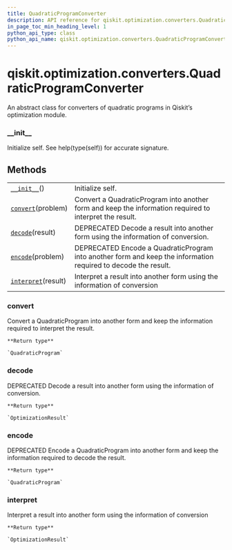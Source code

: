 ```yaml
---
title: QuadraticProgramConverter
description: API reference for qiskit.optimization.converters.QuadraticProgramConverter
in_page_toc_min_heading_level: 1
python_api_type: class
python_api_name: qiskit.optimization.converters.QuadraticProgramConverter
---
```


<span id="qiskit-optimization-converters-quadraticprogramconverter" />

# qiskit.optimization.converters.QuadraticProgramConverter

<Class id="qiskit.optimization.converters.QuadraticProgramConverter" github="https://github.com/qiskit-community/qiskit-aqua/tree/stable/0.8/qiskit/optimization/converters/quadratic_program_converter.py" signature="QuadraticProgramConverter">
  An abstract class for converters of quadratic programs in Qiskit’s optimization module.

  ### \_\_init\_\_

  <Function id="qiskit.optimization.converters.QuadraticProgramConverter.__init__" name="__init__" signature="__init__()">
    Initialize self. See help(type(self)) for accurate signature.
  </Function>

  ## Methods

  |                                                                                                                                                                 |                                                                                                                |
  | --------------------------------------------------------------------------------------------------------------------------------------------------------------- | -------------------------------------------------------------------------------------------------------------- |
  | [`__init__`](#qiskit.optimization.converters.QuadraticProgramConverter.__init__ "qiskit.optimization.converters.QuadraticProgramConverter.__init__")()          | Initialize self.                                                                                               |
  | [`convert`](#qiskit.optimization.converters.QuadraticProgramConverter.convert "qiskit.optimization.converters.QuadraticProgramConverter.convert")(problem)      | Convert a QuadraticProgram into another form and keep the information required to interpret the result.        |
  | [`decode`](#qiskit.optimization.converters.QuadraticProgramConverter.decode "qiskit.optimization.converters.QuadraticProgramConverter.decode")(result)          | DEPRECATED Decode a result into another form using the information of conversion.                              |
  | [`encode`](#qiskit.optimization.converters.QuadraticProgramConverter.encode "qiskit.optimization.converters.QuadraticProgramConverter.encode")(problem)         | DEPRECATED Encode a QuadraticProgram into another form and keep the information required to decode the result. |
  | [`interpret`](#qiskit.optimization.converters.QuadraticProgramConverter.interpret "qiskit.optimization.converters.QuadraticProgramConverter.interpret")(result) | Interpret a result into another form using the information of conversion                                       |

  ### convert

  <Function id="qiskit.optimization.converters.QuadraticProgramConverter.convert" name="convert" signature="abstract convert(problem)">
    Convert a QuadraticProgram into another form and keep the information required to interpret the result.

    **Return type**

    `QuadraticProgram`
  </Function>

  ### decode

  <Function id="qiskit.optimization.converters.QuadraticProgramConverter.decode" name="decode" signature="decode(result)">
    DEPRECATED Decode a result into another form using the information of conversion.

    **Return type**

    `OptimizationResult`
  </Function>

  ### encode

  <Function id="qiskit.optimization.converters.QuadraticProgramConverter.encode" name="encode" signature="encode(problem)">
    DEPRECATED Encode a QuadraticProgram into another form and keep the information required to decode the result.

    **Return type**

    `QuadraticProgram`
  </Function>

  ### interpret

  <Function id="qiskit.optimization.converters.QuadraticProgramConverter.interpret" name="interpret" signature="abstract interpret(result)">
    Interpret a result into another form using the information of conversion

    **Return type**

    `OptimizationResult`
  </Function>
</Class>


